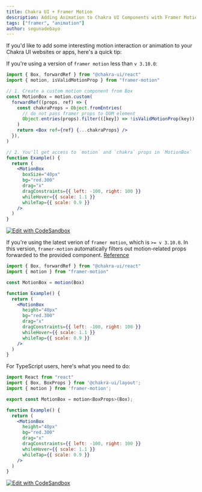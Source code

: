 ```yaml
---
title: Chakra UI + Framer Motion
description: Adding Animation to Chakra UI Components with Framer Motion
tags: ["framer", "animation"]
author: segunadebayo
---
```


If you'd like to add some interesting motion interaction or animation to your
Chakra UI websites or apps, here's a quick tip:

If you're using a version of `framer motion` less than `v 3.10.0`:

```jsx live=false
import { Box, forwardRef } from "@chakra-ui/react"
import { motion, isValidMotionProp } from "framer-motion"

// 1. Create a custom motion component from Box
const MotionBox = motion.custom(
  forwardRef((props, ref) => {
    const chakraProps = Object.fromEntries(
      // do not pass framer props to DOM element
      Object.entries(props).filter(([key]) => !isValidMotionProp(key)),
    )
    return <Box ref={ref} {...chakraProps} />
  }),
)

// 2. You'll get access to `motion` and `chakra` props in `MotionBox`
function Example() {
  return (
    <MotionBox
      boxSize="40px"
      bg="red.300"
      drag="x"
      dragConstraints={{ left: -100, right: 100 }}
      whileHover={{ scale: 1.1 }}
      whileTap={{ scale: 0.9 }}
    />
  )
}
```

[![Edit with CodeSandbox](https://codesandbox.io/static/img/play-codesandbox.svg)](https://codesandbox.io/s/chakra-ui-motion-box-sbk9e?file=/src/App.tsx)

If you're using the latest verion of `framer motion`, which is `>= v 3.10.0`. In
this version, `framer-motion` automatically filters out motion-related props
forwarded to the provided component.
[Reference](https://www.framer.com/api/motion/component/#custom-components)

```jsx live=false
import { Box, forwardRef } from "@chakra-ui/react"
import { motion } from "framer-motion"

const MotionBox = motion(Box)

function Example() {
  return (
    <MotionBox
      height="40px"
      bg="red.300"
      drag="x"
      dragConstraints={{ left: -100, right: 100 }}
      whileHover={{ scale: 1.1 }}
      whileTap={{ scale: 0.9 }}
    />
  )
}
```

For TypeScript users, here's what you need to do:

```jsx live=false
import React from "react"
import { Box, BoxProps } from '@chakra-ui/layout';
import { motion } from 'framer-motion';

export const MotionBox = motion<BoxProps>(Box);

function Example() {
  return (
    <MotionBox
      height="40px"
      bg="red.300"
      drag="x"
      dragConstraints={{ left: -100, right: 100 }}
      whileHover={{ scale: 1.1 }}
      whileTap={{ scale: 0.9 }}
    />
  )
}
```

[![Edit with CodeSandbox](https://codesandbox.io/static/img/play-codesandbox.svg)](https://codesandbox.io/s/chakra-ui-motion-box-new-drj95?file=/src/App.tsx)
